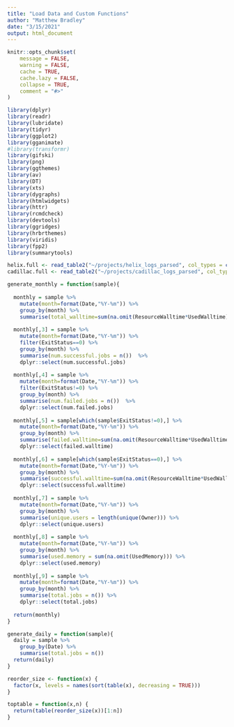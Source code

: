 ```yaml
---
title: "Load Data and Custom Functions"
author: "Matthew Bradley"
date: "3/15/2021"
output: html_document
---
```


```r
knitr::opts_chunk$set(
	message = FALSE,
	warning = FALSE,
	cache = TRUE,
	cache.lazy = FALSE,
	collapse = TRUE,
	comment = "#>"
)
```

```r
library(dplyr)
library(readr)
library(lubridate)
library(tidyr)
library(ggplot2)
library(gganimate)
#library(transformr)
library(gifski)
library(png)
library(ggthemes)
library(av)
library(DT)
library(xts)
library(dygraphs)
library(htmlwidgets)
library(httr)
library(rcmdcheck)
library(devtools)
library(ggridges)
library(hrbrthemes)
library(viridis)
library(fpp2)
library(summarytools)
```

```r
helix.full <- read_table2("~/projects/helix_logs_parsed", col_types = cols(Date = col_datetime(format = "%m/%d/%Y")))
cadillac.full <- read_table2("~/projects/cadillac_logs_parsed", col_types = cols(Date = col_datetime(format = "%m/%d/%Y")))
```

```r
generate_monthly = function(sample){
  
  monthly = sample %>% 
    mutate(month=format(Date,"%Y-%m")) %>% 
    group_by(month) %>% 
    summarise(total_walltime=sum(na.omit(ResourceWalltime*UsedWalltime)))
  
  monthly[,3] = sample %>% 
    mutate(month=format(Date,"%Y-%m")) %>% 
    filter(ExitStatus==0) %>%
    group_by(month) %>% 
    summarise(num.successful.jobs = n())  %>%
    dplyr::select(num.successful.jobs)
  
  monthly[,4] = sample %>% 
    mutate(month=format(Date,"%Y-%m")) %>% 
    filter(ExitStatus!=0) %>%
    group_by(month) %>% 
    summarise(num.failed.jobs = n())  %>%
    dplyr::select(num.failed.jobs)
  
  monthly[,5] = sample[which(sample$ExitStatus!=0),] %>% 
    mutate(month=format(Date,"%Y-%m")) %>% 
    group_by(month) %>% 
    summarise(failed.walltime=sum(na.omit(ResourceWalltime*UsedWalltime))) %>%
    dplyr::select(failed.walltime)
  
  monthly[,6] = sample[which(sample$ExitStatus==0),] %>% 
    mutate(month=format(Date,"%Y-%m")) %>% 
    group_by(month) %>% 
    summarise(successful.walltime=sum(na.omit(ResourceWalltime*UsedWalltime))) %>%
    dplyr::select(successful.walltime)
  
  monthly[,7] = sample %>% 
    mutate(month=format(Date,"%Y-%m")) %>% 
    group_by(month) %>% 
    summarise(unique.users = length(unique(Owner))) %>%
    dplyr::select(unique.users)
  
  monthly[,8] = sample %>% 
    mutate(month=format(Date,"%Y-%m")) %>% 
    group_by(month) %>% 
    summarise(used.memory = sum(na.omit(UsedMemory))) %>%
    dplyr::select(used.memory)
  
  monthly[,9] = sample %>%
    mutate(month=format(Date,"%Y-%m")) %>% 
    group_by(month) %>%
    summarise(total.jobs = n()) %>%
    dplyr::select(total.jobs)
  
  return(monthly)
}

generate_daily = function(sample){
  daily = sample %>%
    group_by(Date) %>%
    summarise(total.jobs = n())
  return(daily)
}

reorder_size <- function(x) {
  factor(x, levels = names(sort(table(x), decreasing = TRUE)))
}

toptable = function(x,n) {
  return(table(reorder_size(x))[1:n])
}

```